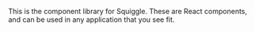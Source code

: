 
<Meta title="Squiggle/Introduction" />

This is the component library for Squiggle. These are React
components, and can be used in any application that you see fit.
